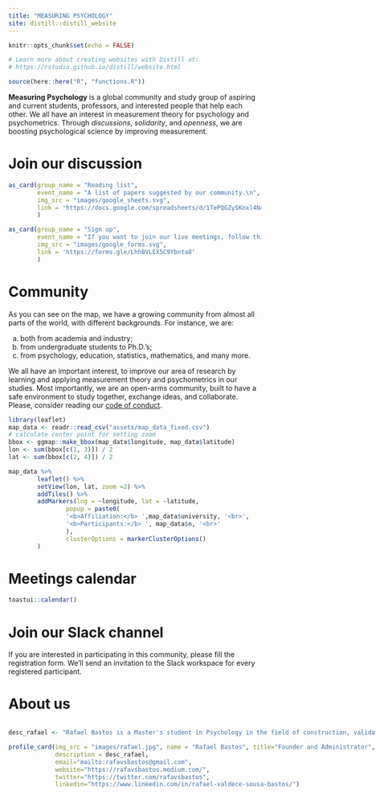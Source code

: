```yaml
---
title: "MEASURING PSYCHOLOGY"
site: distill::distill_website
---
```


```r
knitr::opts_chunk$set(echo = FALSE)

# Learn more about creating websites with Distill at:
# https://rstudio.github.io/distill/website.html

```

```r
source(here::here("R", "functions.R"))
```


**Measuring Psychology** is a global community and study group of aspiring and current students, professors, and interested people that help each other. We all have an interest in measurement theory for psychology and psychometrics. Through *discussions*, *solidarity*, and *openness*, we are boosting psychological science by improving measurement.

<div class="headers">
<h1>Join our discussion</h1>
</div>

```r
as_card(group_name = "Reading list",
        event_name = "A list of papers suggested by our community.\n",
        img_src = "images/google_sheets.svg",
        link = 'https://docs.google.com/spreadsheets/d/1TePQGZySKnxl4N48EBgCYNvXzML98W3DvcudhRJ3AvY/edit?usp=sharing'
        )
```

```r
as_card(group_name = "Sign up",
        event_name = "If you want to join our live meetings, follow this link to fill the registration form.",
        img_src = "images/google_forms.svg",
        link = 'https://forms.gle/LhhBVLEX5C9Ybnta8'
        )
```

<div class="headers">
<h1>Community</h1>
</div>

As you can see on the map, we have a growing community from almost all parts of the world, with different backgrounds. For instance, we are: 

  a. both from academia and industry;  
  b. from undergraduate students to Ph.D.’s;  
  c. from psychology, education, statistics, mathematics, and many more.
  
We all have an important interest, to improve our area of research by learning and applying measurement theory and psychometrics in our studies. Most importantly, we are an open-arms community, built to have a safe environment to study together, exchange ideas, and collaborate. Please, consider reading our [code of conduct](coc.html).

```r
library(leaflet)
map_data <- readr::read_csv("assets/map_data_fixed.csv")
# calculate center point for setting zoom
bbox <- ggmap::make_bbox(map_data$longitude, map_data$latitude)
lon <- sum(bbox[c(1, 3)]) / 2
lat <- sum(bbox[c(2, 4)]) / 2

map_data %>% 
        leaflet() %>%
        setView(lon, lat, zoom =2) %>% 
        addTiles() %>% 
        addMarkers(lng = ~longitude, lat = ~latitude, 
                popup = paste0(
                '<b>Affiliation:</b> ',map_data$university, '<br>',
                '<b>Participants:</b> ', map_data$n, '<br>'
                ),
                clusterOptions = markerClusterOptions()
        )
```


<div class="headers">
<h1>Meetings calendar</h1>
</div>


```r
toastui::calendar()

```


<div class="headers">
<h1>Join our Slack channel</h1>
</div>

If you are interested in participating in this community, please fill the registration form. We'll send an invitation to the Slack workspace for every registered participant.

<div class="headers">
<h1>About us</h1>
</div>


:::::::::::::: {.columns}
::: {.wrap width="50%"}


```r
desc_rafael <- "Rafael Bastos is a Master's student in Psychology in the field of construction, validation, and standardization of instruments at São Francisco University (Brazil). Works mainly on the following subjects: psychometrics, statistics, and quantitative methods."

profile_card(img_src = "images/rafael.jpg", name = "Rafael Bastos", title="Founder and Administrator", 
             description = desc_rafael, 
             email="mailto:rafavsbastos@gmail.com",
             website="https://rafavsbastos.medium.com/",
             twitter="https://twitter.com/rafavsbastos",
             linkedin="https://www.linkedin.com/in/rafael-valdece-sousa-bastos/")

``` 

:::
::: {.wrap width="50%"}

```r
desc_marwin <- "Marwin Carmo is a Master's student in Psychiatry at University of São Paulo (Brazil). Interested in:
sleep medicine, psychometrics, quantitative methods, open science, and R programming."

profile_card(img_src = "images/marwin.jpg", name = "Marwin Carmo", title = "Founder and Administrator",
             description = desc_marwin, 
             email="mailto:marwin@usp.br",
             website="https://marwincarmo.github.io/",
             twitter="https://twitter.com/marwincarmo",
             linkedin="https://www.linkedin.com/in/marwin-carmo/")
``` 

:::
::::::::::::::

